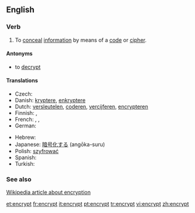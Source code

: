 ==English==

===Verb===
{{en-verb}}

# To [[conceal]] [[information]] by means of a [[code]] or [[cipher]].

====Antonyms====
* to [[decrypt]]

====Translations====
{{trans-top|to conceal information by means of a code or cipher}}
* Czech: {{t-|cs|zašifrovat}}
* Danish: [[kryptere]], [[enkryptere]]
* Dutch: [[versleutelen]], [[coderen]], [[vercijferen]], [[encrypteren]]
* Finnish: {{t-|fi|kryptata}}, {{t+|fi|salata}}
* French: {{t+|fr|coder}}, {{t+|fr|chiffrer}}, {{t+|fr|crypter}}
* German: {{t-|de|verschlüsseln}}
{{trans-mid}}
* Hebrew: {{t|he|הצפין|sc=Hebr}}
* Japanese: [[暗号化する]] (angōka-suru)
* Polish: [[szyfrować]]
* Spanish: {{t|es|cifrar}}
* Turkish: {{t|tr|şifrelemek}}
{{trans-bottom}}

===See also===
[[w:Encryption|Wikipedia article about encryption]]

[[et:encrypt]]
[[fr:encrypt]]
[[it:encrypt]]
[[pt:encrypt]]
[[tr:encrypt]]
[[vi:encrypt]]
[[zh:encrypt]]